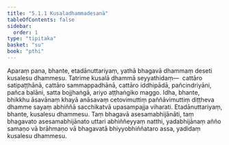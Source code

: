 ```yaml
---
title: "5.1.1 Kusaladhammadesanā"
tableOfContents: false
sidebar:
  order: 1
type: "tipitaka"
basket: "su"
book: "pthi"
---
```



<DynamicBreadcrumb />

<Division number="145" book="pthi" bookNo="8" page="84">

<Paragraph number="296" book="pthi">
Aparaṃ pana, bhante, etadānuttariyaṃ, yathā bhagavā dhammaṃ deseti kusalesu dhammesu. Tatrime kusalā dhammā seyyathidaṃ—  cattāro satipaṭṭhānā, cattāro sammappadhānā, cattāro iddhipādā, pañcindriyāni, pañca balāni, satta bojjhaṅgā, ariyo aṭṭhaṅgiko maggo. Idha, bhante, bhikkhu āsavānaṃ khayā anāsavaṃ cetovimuttiṃ paññāvimuttiṃ diṭṭheva dhamme sayaṃ abhiññā sacchikatvā upasampajja viharati. Etadānuttariyaṃ, bhante, kusalesu dhammesu. Taṃ bhagavā asesamabhijānāti, taṃ bhagavato asesamabhijānato uttari abhiññeyyaṃ natthi, yadabhijānaṃ añño samaṇo vā brāhmaṇo vā bhagavatā bhiyyobhiññataro assa, yadidaṃ kusalesu dhammesu.
</Paragraph>
</Division>